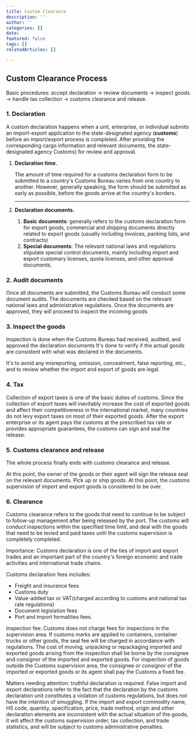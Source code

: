 ```yaml
---
title: Custom Clearance
description: ''
author: ''
categories: []
date: 
featured: false
tags: []
relatedArticles: []

---
```

## Custom Clearance Process

Basic procedures: accept declaration → review documents → inspect goods → handle tax collection → customs clearance and release.

### 1. Declaration

A custom declaration happens when a unit, enterprise, or individual submits an import-export application to the state-designated agency (**customs**) before an import/export process is completed. After providing the corresponding cargo information and relevant documents, the state-designated agency Customs) for review and approval.

1. **Declaration time.**

   The amount of time required for a customs declaration form to be submitted to a country's Customs Bureau varies from one country to another. However, generally speaking, the form should be submitted as early as possible, before the goods arrive at the country's borders. 

   ***
2. **Declaration documents.**
   1. **Basic** **documents**: generally refers to the customs declaration form for export goods, commercial and shipping documents directly related to export goods (usually including invoices, packing lists, and contracts)
   2. **Special** **documents**: The relevant national laws and regulations stipulate special control documents, mainly including import and export customary licenses, quota licenses, and other approval documents.

### 2. Audit documents

Once all documents are submitted, the Customs Bureau will conduct some document audits. The documents are checked based on the relevant national laws and administrative regulations. Once the documents are approved, they will proceed to inspect the incoming goods 

 

### 3. Inspect the goods

Inspection is done when the Customs Bureau had received, audited, and approved the declaration documents It's done to verify if the actual goods are consistent with what was declared in the documents.

It's to avoid any misreporting, omission, concealment, false reporting, etc., and to review whether the import and export of goods are legal.

### 4. Tax

Collection of export taxes is one of the basic duties of customs. Since the collection of export taxes will inevitably increase the cost of exported goods and affect their competitiveness in the international market, many countries do not levy export taxes on most of their exported goods. After the export enterprise or its agent pays the customs at the prescribed tax rate or provides appropriate guarantees, the customs can sign and seal the release.

### 5. Customs clearance and release

The whole process finally ends with customs clearance and release.

At this point, the owner of the goods or their agent will sign the release seal on the relevant documents. Pick up or ship goods. At this point, the customs supervision of import and export goods is considered to be over.

### 6. Clearance

Customs clearance refers to the goods that need to continue to be subject to follow-up management after being released by the port. The customs will conduct inspections within the specified time limit, and deal with the goods that need to be levied and paid taxes until the customs supervision is completely completed.

Importance: Customs declaration is one of the ties of import and export trades and an important part of the country's foreign economic and trade activities and international trade chains.

Customs declaration fees includes: 

* Freight and insurance fees
* Customs duty
* Value-added tax or VAT(charged according to customs and national tax rate regulations)
* Document legislation fees
* Port and import formalities fees.

Inspection fee: Customs does not charge fees for inspections in the supervision area. If customs marks are applied to containers, container trucks or other goods, the seal fee will be charged in accordance with regulations. The cost of moving, unpacking or repackaging imported and exported goods arising from the inspection shall be borne by the consignee and consignor of the imported and exported goods. For inspection of goods outside the Customs supervision area, the consignee or consignor of the imported or exported goods or its agent shall pay the Customs a fixed fee.

Matters needing attention: truthful declaration is required. False import and export declarations refer to the fact that the declaration by the customs declaration unit constitutes a violation of customs regulations, but does not have the intention of smuggling. If the import and export commodity name, HS code, quantity, specification, price, trade method, origin and other declaration elements are inconsistent with the actual situation of the goods, it will affect the customs supervision order, tax collection, and trade statistics, and will be subject to customs administrative penalties.